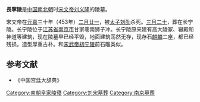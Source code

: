'''長寧陵'''是[[中国|中国]][[南北朝|南北朝]]时[[宋文帝|宋文帝刘义隆]]的陵墓。

宋文帝在[[元嘉|元嘉]]三十年（453年）[[二月廿一|二月廿一]]，被[[太子|太子]][[刘劭_(刘宋)|刘劭]]杀死。[[三月二十|三月二十]]，葬在长宁陵。长宁陵位于[[江苏省|江苏省]][[南京市|南京市]]甘家巷南狮子冲。长宁陵原来建有高大陵冢、寝殿和神道等建筑，现在陵墓早已经平毁，地面建筑荡然无存，现存石[[麒麟|麒麟]]二座，都已经残损，造型厚重古朴。和[[宋武帝|宋武帝]][[初宁陵|初宁陵]]前石雕类似。

==参考文献==
* 《中国宫廷大辞典》

[[Category:南朝皇家陵寝|Category:南朝皇家陵寝]]
[[Category:刘宋墓葬|Category:刘宋墓葬]]
[[Category:南京墓葬|Category:南京墓葬]]